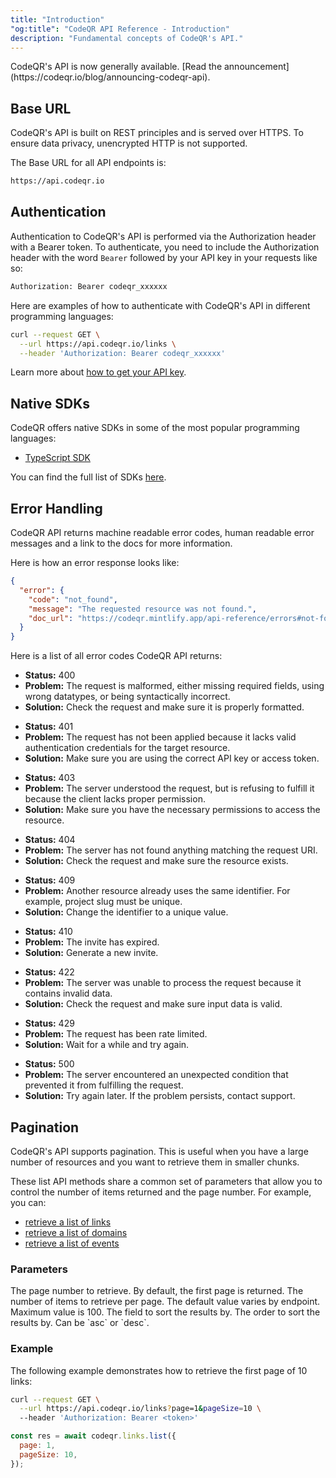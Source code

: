 ```yaml
---
title: "Introduction"
"og:title": "CodeQR API Reference - Introduction"
description: "Fundamental concepts of CodeQR's API."
---
```


<Info>
  CodeQR's API is now generally available. [Read the
  announcement](https://codeqr.io/blog/announcing-codeqr-api).
</Info>

## Base URL

CodeQR's API is built on REST principles and is served over HTTPS. To ensure data privacy, unencrypted HTTP is not supported.

The Base URL for all API endpoints is:

```bash Terminal
https://api.codeqr.io
```

## Authentication

Authentication to CodeQR's API is performed via the Authorization header with a Bearer token. To authenticate, you need to include the Authorization header with the word `Bearer` followed by your API key in your requests like so:

```bash Terminal
Authorization: Bearer codeqr_xxxxxx
```

Here are examples of how to authenticate with CodeQR's API in different programming languages:

<CodeGroup>

```bash cURL
curl --request GET \
  --url https://api.codeqr.io/links \
  --header 'Authorization: Bearer codeqr_xxxxxx'
```

</CodeGroup>

Learn more about [how to get your API key](/api-reference/tokens).

## Native SDKs

CodeQR offers native SDKs in some of the most popular programming languages:

- [TypeScript SDK](/sdks/typescript)

You can find the full list of SDKs [here](/sdks/overview).

## Error Handling

CodeQR API returns machine readable error codes, human readable error messages and a link to the docs for more information.

Here is how an error response looks like:

```json
{
  "error": {
    "code": "not_found",
    "message": "The requested resource was not found.",
    "doc_url": "https://codeqr.mintlify.app/api-reference/errors#not-found"
  }
}
```

Here is a list of all error codes CodeQR API returns:

<AccordionGroup>

<Accordion title="bad_request ">

- **Status:** 400
- **Problem:** The request is malformed, either missing required fields, using wrong datatypes, or being syntactically incorrect.
- **Solution:** Check the request and make sure it is properly formatted.

</Accordion>

<Accordion title="unauthorized">

- **Status:** 401
- **Problem:** The request has not been applied because it lacks valid authentication credentials for the target resource.
- **Solution:** Make sure you are using the correct API key or access token.

</Accordion>

<Accordion title="forbidden">

- **Status:** 403
- **Problem:** The server understood the request, but is refusing to fulfill it because the client lacks proper permission.
- **Solution:** Make sure you have the necessary permissions to access the resource.

</Accordion>

<Accordion title="not_found">

- **Status:** 404
- **Problem:** The server has not found anything matching the request URI.
- **Solution:** Check the request and make sure the resource exists.

</Accordion>

<Accordion title="conflict">

- **Status:** 409
- **Problem:** Another resource already uses the same identifier. For example, project slug must be unique.
- **Solution:** Change the identifier to a unique value.

</Accordion>

<Accordion title="invite_expired">

- **Status:** 410
- **Problem:** The invite has expired.
- **Solution:** Generate a new invite.

</Accordion>

<Accordion title="unprocessable_entity">

- **Status:** 422
- **Problem:** The server was unable to process the request because it contains invalid data.
- **Solution:** Check the request and make sure input data is valid.

</Accordion>

<Accordion title="rate_limit_exceeded">

- **Status:** 429
- **Problem:** The request has been rate limited.
- **Solution:** Wait for a while and try again.

</Accordion>

<Accordion title="internal_server_error">

- **Status:** 500
- **Problem:** The server encountered an unexpected condition that prevented it from fulfilling the request.
- **Solution:** Try again later. If the problem persists, contact support.

</Accordion>

</AccordionGroup>

## Pagination

CodeQR's API supports pagination. This is useful when you have a large number of resources and you want to retrieve them in smaller chunks.

These list API methods share a common set of parameters that allow you to control the number of items returned and the page number. For example, you can:

- [retrieve a list of links](/api-reference/endpoint/retrieve-a-list-of-links)
- [retrieve a list of domains](/api-reference/endpoint/retrieve-a-list-of-domains)
- [retrieve a list of events](/api-reference/endpoint/retrieve-a-list-of-events)

### Parameters

<ParamField body="page" type="string" default="1">
  The page number to retrieve. By default, the first page is returned.
</ParamField>

<ParamField body="pageSize" type="string">
  The number of items to retrieve per page. The default value varies by
  endpoint. Maximum value is 100.
</ParamField>

<ParamField body="sortBy" type="string">
  The field to sort the results by.
</ParamField>

<ParamField body="sortOrder" type="string">
  The order to sort the results by. Can be `asc` or `desc`.
</ParamField>

### Example

The following example demonstrates how to retrieve the first page of 10 links:

<CodeGroup>

```bash cURL
curl --request GET \
  --url https://api.codeqr.io/links?page=1&pageSize=10 \
  --header 'Authorization: Bearer <token>'
```

```javascript Node.js
const res = await codeqr.links.list({
  page: 1,
  pageSize: 10,
});
```

</CodeGroup>
